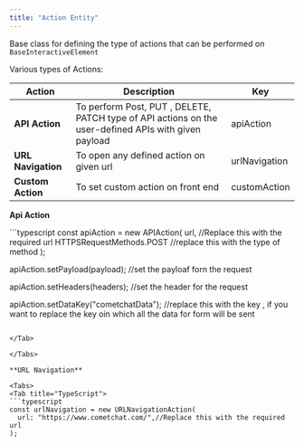 ```yaml
---
title: "Action Entity"
---
```




Base class for defining the type of actions that can be performed on `BaseInteractiveElement`

Various types of Actions:

| Action             | Description                                                                                          | Key           |
| ------------------ | ---------------------------------------------------------------------------------------------------- | ------------- |
| **API Action**     | To perform Post, PUT , DELETE, PATCH type of API actions on the user-defined APIs with given payload | apiAction     |
| **URL Navigation** | To open any defined action on given url                                                              | urlNavigation |
| **Custom Action**  | To set custom action on front end                                                                    | customAction  |

**Api Action**

<Tabs>
<Tab title="TypeScript">
```typescript
const apiAction = new APIAction(
  url, //Replace this with the required url
  HTTPSRequestMethods.POST //replace this with the type of method
);

apiAction.setPayload(payload); //set the payloaf forn the request

apiAction.setHeaders(headers); //set the header for the request

apiAction.setDataKey("cometchatData"); //replace this with the key , if you want to replace the key oin which all the data for form will be sent
```

</Tab>

</Tabs>

**URL Navigation**

<Tabs>
<Tab title="TypeScript">
```typescript
const urlNavigation = new URLNavigationAction(
  url: "https://www.cometchat.com/",//Replace this with the required url
);
```

</Tab>

</Tabs>
